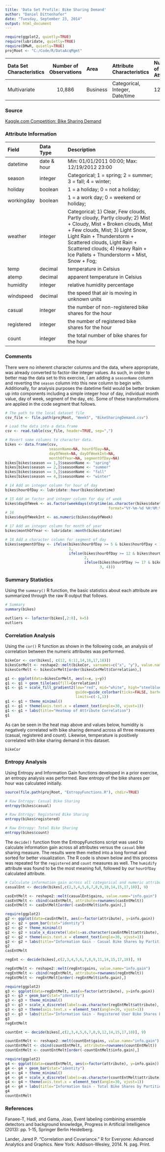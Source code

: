 ```yaml
---
title: 'Data Set Profile: Bike Sharing Demand'
author: "Daniel Dittenhafer"
date: "Tuesday, September 23, 2014"
output: html_document
---
```

```r
require(ggplot2, quietly=TRUE)
require(lubridate, quietly=TRUE)
require(DMwR, quietly=TRUE)
projRoot <- "C:/Code/R/DataAcqMgmt"
```
----------------------------------------------------------------------------------------------------
Data Set         Number of              Attribute                        Number of 
Characteristics  Observations Area      Characteristics                  Attributes  Missing Values?
--------------- ------------- --------- -------------------------------- ----------- ---------------
Multivariate    10,886        Business  Categorical, Integer, Date/time  12          No     
--------------------------------------- -------------------------------- ----------- ---------------

### Source ###

[Kaggle.com Competition: Bike Sharing Demand](https://www.kaggle.com/c/bike-sharing-demand)


### Attribute Information ###

--------------------------------------------------------------------
Field      Data Type     Description
---------  ------------- --------------------------------------------
datetime   date & hour   Min: 01/01/2011 00:00;    
                         Max: 12/19/2012 23:00

season     integer       Categorical;
                         1 = spring;
                         2 = summer;
                         3 = fall;
                         4 = winter;
                         
holiday    boolean       1 = a holiday;
                         0 = not a holiday;

workingday boolean       1 = a work day;
                         0 = weekend or holiday;
                         
weather    integer       Categorical;
                         1) Clear, Few clouds, Partly cloudy, Partly cloudy;
                         2) Mist + Cloudy, Mist + Broken clouds, Mist + Few clouds, Mist; 
                         3) Light Snow, Light Rain + Thunderstorm + Scattered clouds, Light Rain + Scattered clouds;
                         4) Heavy Rain + Ice Pallets + Thunderstorm + Mist, Snow + Fog; 
                         
temp       decimal       temperature in Celsius

atemp      decimal       apparent temperature in Celsius 

humidity   integer       relative humidity percentage

windspeed  decimal       the speed that air is moving in unknown units

casual     integer       the number of non-registered bike shares for the hour

registered integer       the number of registered bike shares for the hour

count      integer       the total number of bike shares for the hour
--------------------------------------------------------------------

### Comments ###

There were no inherent character columns and the data, where appropriate, was 
already converted to factor-like integer values. As such, in order to better 
map the data set to this exercise, I am adding a `seasonName` column and 
reverting the `season` column into this new column to begin with. Additionally,
for analysis purposes the datetime field would be better broken up into 
components including a simple integer hour of day, individual month value, 
day of week, segment of the day, etc. Some of these transformations are applied
in the code segment that follows.

```r
# The path to the local dataset file
csv_file <- file.path(projRoot, "Week5", "BikeSharingDemand.csv")

# Load the data into a data.frame
csv <- read.table(csv_file, header=TRUE, sep=",")

# Revert some columns to character data.
bikes <- data.frame(csv, 
                    seasonName=NA, hourOfDay=NA, 
                    dayOfWeek=NA, dayOfWeekInt=NA, 
                    monthOfYear=NA, segmentOfDay=NA)
bikes[bikes$season == 1,]$seasonName <- "spring"
bikes[bikes$season == 2,]$seasonName <- "summer"
bikes[bikes$season == 3,]$seasonName <- "fall"
bikes[bikes$season == 4,]$seasonName <- "winter"

# 14 Add an integer column for hour of day
bikes$hourOfDay <- lubridate::hour(bikes$datetime)

# 15 Add an factor and integer column for day of week
bikes$dayOfWeek <- as.factor(weekdays(strptime(as.character(bikes$datetime), 
                                               format="%Y-%m-%d %H:%M:%S")))
# 16
bikes$dayOfWeekInt <- as.numeric(bikes$dayOfWeek)

# 17 Add an integer column for month of year
bikes$monthOfYear <- lubridate::month(bikes$datetime)

# 18 Add a character column for segment of day
bikes$segmentOfDay <- ifelse(bikes$hourOfDay >= 5 & bikes$hourOfDay < 12, 
                             1, 
                             ifelse(bikes$hourOfDay >= 12 & bikes$hourOfDay < 17, 
                                    2, 
                                    ifelse(bikes$hourOfDay >= 17 & bikes$hourOfDay < 22, 
                                           3, 4)))
```

### Summary Statistics ###
Using the `summary()` R function, the basic statistics about each attribute are summarized through the raw R output that follows.

```r
# Summary
summary(bikes)
```

```r
outliers <- lofactor(bikes[,2:8], k=5)
outliers
```

### Correlation Analysis ###

Using the `cor()` R function as shown in the following code, an analysis of correlation between the numeric attributes was performed. 
```r

bikeCor <- cor(bikes[, c(12, 6:11,14,16,17,18)])
bikesCorMelt <- reshape2::melt(bikeCor, varnames=c("x", "y"), value.name="Correlation")
bikesCorMelt <- bikesCorMelt[order(bikesCorMelt$Correlation),]

```

```r
g1 <- ggplot(data=bikesCorMelt, aes(x=x, y=y))
g1 <- g1 + geom_tile(aes(fill=Correlation))
g1 <- g1 + scale_fill_gradient2(low="red", mid="white", high="steelblue", 
                                guide=guide_colorbar(ticks=FALSE, barheight=10),
                                limits=c(-1,1))
g1 <- g1 + theme_minimal()
g1 <- g1 + theme(axis.text.x = element_text(angle=30, vjust=1))
g1 <- g1 + labs(title="Heatmap of Attribute Correlation")
g1

```

As can be seen in the heat map above and values below, humidity is negatively correlated with bike sharing demand across all three measures (casual, registered and count). Likewise, temperature is positively correlated with bike sharing demand in this dataset.

```r
bikeCor
```

### Entropy Analysis ###

Using Entropy and Information Gain functions developed in a prior exercise, an entropy analysis was performed. Raw entropy of the bike shares per hour was calculated initially.

```r
source(file.path(projRoot, "EntropyFunctions.R"), chdir=TRUE)

# Raw Entropy: Casual Bike Sharing
entropy(bikes$casual)

# Raw Entropy: Registered Bike Sharing
entropy(bikes$registered)

# Raw Entropy: Total Bike Sharing
entropy(bikes$count)
```

The `decide()` function from the EntropyFunctions script was used to calculate information gain across all attributes versus the `casual` bike sharing measure. The results were then melted into a long format and sorted for better visualization. The R code is shown below and this process was repeated for the `registered` and `count` measures as well. The `humidify` attribute was found to be the most meaning full, followed by our `hourOfDay` calculated attribute.

```r
# Calculate information gain across all categorical and numeric attributes. 
casualEnt <- decide(bikes[,c(2,3,4,5,6,7,8,9,10,14,15,17,18)], 9)

casEntMelt <- reshape2::melt(casualEnt$gains, value.name="info.gain")
casEntMelt <- cbind(casEntMelt, attribute=rownames(casEntMelt))
casEntMelt <- casEntMelt[order(-casEntMelt$info.gain),]
```
```r
require(ggplot2)
g2 <- ggplot(data=casEntMelt, aes(x=factor(attribute), y=info.gain))
g2 <- g2 + geom_bar(stat="identity")
g2 <- g2 + theme_minimal()
g2 <- g2 + scale_x_discrete(labels=as.character(casEntMelt$attribute), limits=as.character(casEntMelt$attribute))
g2 <- g2 + theme(axis.text.x = element_text(angle=30, vjust=1))
g2 <- g2 + labs(title="Information Gain - Casual Bike Shares by Partition", x="Paritioning Attribute", y="Information Gain")
g2
casEntMelt
```

```r
regEnt <- decide(bikes[,c(2,3,4,5,6,7,8,9,11,14,15,17,18)], 9)

regEntMelt <- reshape2::melt(regEnt$gains, value.name="info.gain")
regEntMelt <- cbind(regEntMelt, attribute=rownames(regEntMelt))
regEntMelt <- regEntMelt[order(-regEntMelt$info.gain),]
```
```r
require(ggplot2)
g3 <- ggplot(data=regEntMelt, aes(x=factor(attribute), y=info.gain))
g3 <- g3 + geom_bar(stat="identity")
g3 <- g3 + theme_minimal()
g3 <- g3 + scale_x_discrete(labels=as.character(regEntMelt$attribute), limits=as.character(regEntMelt$attribute))
g3 <- g3 + theme(axis.text.x = element_text(angle=30, vjust=1))
g3 <- g3 + labs(title="Information Gain - Registered User Bike Shares by Partition", x="Paritioning Attribute", y="Information Gain")
g3
regEntMelt
```

```r
countEnt <- decide(bikes[,c(2,3,4,5,6,7,8,9,12,14,15,17,18)], 9)

countEntMelt <- reshape2::melt(countEnt$gains, value.name="info.gain")
countEntMelt <- cbind(countEntMelt, attribute=rownames(countEntMelt))
countEntMelt <- countEntMelt[order(-countEntMelt$info.gain),]
```
```r
require(ggplot2)
g4 <- ggplot(data=countEntMelt, aes(x=factor(attribute), y=info.gain))
g4 <- g4 + geom_bar(stat="identity")
g4 <- g4 + theme_minimal()
g4 <- g4 + scale_x_discrete(labels=as.character(countEntMelt$attribute), limits=as.character(countEntMelt$attribute))
g4 <- g4 + theme(axis.text.x = element_text(angle=30, vjust=1))
g4 <- g4 + labs(title="Information Gain - Total Bike Shares by Partition", x="Paritioning Attribute", y="Information Gain")
g4
countEntMelt
```

### References ###

Fanaee-T, Hadi, and Gama, Joao, Event labeling combining ensemble detectors and background knowledge, Progress in Artificial Intelligence (2013): pp. 1-15, Springer Berlin Heidelberg.

Lander, Jared P. "Correlation and Covariance." R for Everyone: Advanced Analytics and Graphics. New York: Addison-Wesley, 2014. N. pag. Print.

